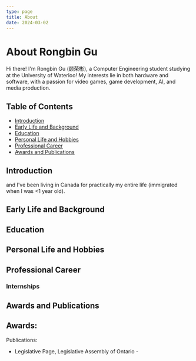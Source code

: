 ```yaml
---
type: page
title: About
date: 2024-03-02
---
```


# About Rongbin Gu

Hi there! I'm Rongbin Gu (顾荣彬), a Computer Engineering student studying at the University of Waterloo! My interests lie in both hardware and software, with a passion for video games, game development, AI, and media production.

## Table of Contents
- [Introduction](#introduction)
- [Early Life and Background](#early-life-and-background)
- [Education](#education)
- [Personal Life and Hobbies](#personal-life-and-hobbies)
- [Professional Career](#professional-career)
- [Awards and Publications](#awards-and-publications)

## Introduction





 and I've been living in Canada for practically my entire life (immigrated when I was \<1 year old). 

## Early Life and Background



## Education


## Personal Life and Hobbies



## Professional Career
### Internships



 ## Awards and Publications
Awards:
- 

Publications:
- Legislative Page, Legislative Assembly of Ontario - []()